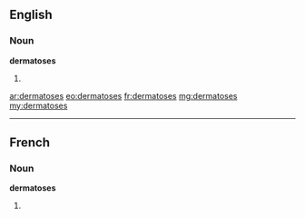 ==English==

===Noun===
'''dermatoses'''

# {{plural of|dermatosis}}

[[ar:dermatoses]]
[[eo:dermatoses]]
[[fr:dermatoses]]
[[mg:dermatoses]]
[[my:dermatoses]]

----
==French==

===Noun===
'''dermatoses''' {{f}}

# {{plural of|[[dermatose]]|lang=fr}}
{{rfc-auto}}